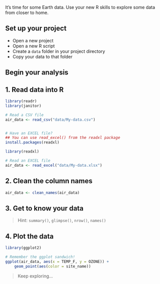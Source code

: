 
It's time for some Earth data. Use your new R skills to explore some data from closer to home.


## Set up your project {-}

- Open a new project
- Open a new R script
- Create a `data` folder in your project directory 
- Copy your data to that folder


## Begin your analysis {-}

## 1. Read data into R {-}
```r
library(readr)
library(janitor)

# Read a CSV file
air_data <- read_csv("data/My-data.csv")


# Have an EXCEL file?
## You can use read_excel() from the readxl package
install.packages(readxl)

library(readxl)

# Read an EXCEL file
air_data <- read_excel("data/My-data.xlsx")
```


## 2. Clean the column names {-}
```r
air_data <- clean_names(air_data)
```


## 3. Get to know your data {-}

>
> Hint: `summary()`, `glimpse()`, `nrow()`, `names()`
>


## 4. Plot the data {-}
```r
library(ggplot2)

# Remember the ggplot sandwich!
ggplot(air_data, aes(x = TEMP_F, y = OZONE)) +
    geom_point(aes(color = site_name))
```


>
> Keep exploring...
>

<br>
